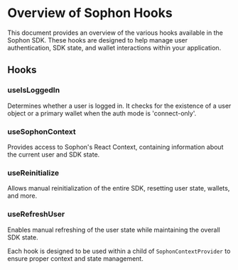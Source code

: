 
<EyeBrown label="React Hooks Overview" />

# Overview of Sophon Hooks

This document provides an overview of the various hooks available in the Sophon SDK. These hooks are designed to help manage user authentication, SDK state, and wallet interactions within your application.

## Hooks

### useIsLoggedIn

Determines whether a user is logged in. It checks for the existence of a user object or a primary wallet when the auth mode is 'connect-only'.

### useSophonContext

Provides access to Sophon's React Context, containing information about the current user and SDK state.

### useReinitialize

Allows manual reinitialization of the entire SDK, resetting user state, wallets, and more.

### useRefreshUser

Enables manual refreshing of the user state while maintaining the overall SDK state.

Each hook is designed to be used within a child of `SophonContextProvider` to ensure proper context and state management.
